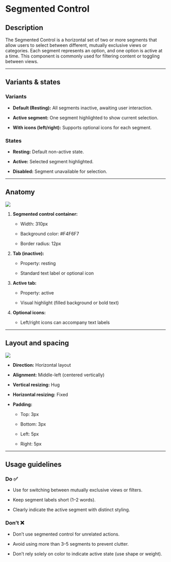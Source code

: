 # Segmented Control

## **Description**

The Segmented Control is a horizontal set of two or more segments that allow users to select between different, mutually exclusive views or categories. Each segment represents an option, and one option is active at a time. This component is commonly used for filtering content or toggling between views.

***

## **Variants & states**

### **Variants**

- **Default (Resting):** All segments inactive, awaiting user interaction.

- **Active segment:** One segment highlighted to show current selection.

- **With icons (left/right):** Supports optional icons for each segment.

### **States**

- **Resting:** Default non-active state.

- **Active:** Selected segment highlighted.

- **Disabled:** Segment unavailable for selection.

***

## **Anatomy**

![](/img/anatomy-segment.png)

1. **Segmented control container:**

   - Width: 310px

   - Background color: #F4F6F7

   - Border radius: 12px

2. **Tab (inactive):**

   - Property: resting

   - Standard text label or optional icon

3. **Active tab:**

   - Property: active

   - Visual highlight (filled background or bold text)

4. **Optional icons:**

   - Left/right icons can accompany text labels

***

## **Layout and spacing**

![](/img/layout-and-spacing-segment.png)

- **Direction:** Horizontal layout

- **Alignment:** Middle-left (centered vertically)

- **Vertical resizing:** Hug

- **Horizontal resizing:** Fixed

- **Padding:**

  - Top: 3px

  - Bottom: 3px

  - Left: 5px

  - Right: 5px

***

## **Usage guidelines**

### **Do ✅**

- Use for switching between mutually exclusive views or filters.

- Keep segment labels short (1–2 words).

- Clearly indicate the active segment with distinct styling.

### **Don’t ❌**

- Don’t use segmented control for unrelated actions.

- Avoid using more than 3–5 segments to prevent clutter.

- Don’t rely solely on color to indicate active state (use shape or weight).
